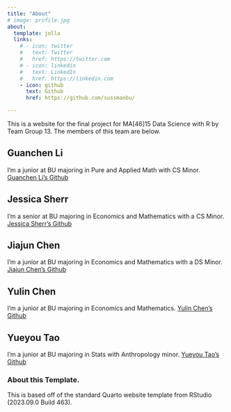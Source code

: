 ```yaml
---
title: "About"
# image: profile.jpg
about:
  template: jolla
  links:
    # - icon: twitter
    #   text: Twitter
    #   href: https://twitter.com
    # - icon: linkedin
    #   text: LinkedIn
    #   href: https://linkedin.com
    - icon: github
      text: Github
      href: https://github.com/sussmanbu/

---
```


This is a website for the final project for MA[46]15 Data Science with R by Team Group 13.
The members of this team are below.

## Guanchen Li

I'm a junior at BU majoring in Pure and Applied Math with CS Minor.
[Guanchen Li's Github](https://github.com/Guanchenlileo)

## Jessica Sherr

I'm a senior at BU majoring in Economics and Mathematics with a CS Minor.
[Jessica Sherr's Github](https://github.com/jessicasherr)

## Jiajun Chen

I'm a junior at BU majoring in Economics and Mathematics with a DS Minor.
[Jiajun Chen's Github](https://github.com/nora-cc)

## Yulin Chen

I'm a junior at BU majoring in Economics and Mathematics.
[Yulin Chen's Github](https://github.com/ChristyKK)

## Yueyou Tao 

I'm a junior at BU majoring in Stats with Anthropology minor.
[Yueyou Tao's Github](https://github.com/yueyouTao)

<!-- Please leave in the information below -->




### About this Template.

This is based off of the standard Quarto website template from RStudio (2023.09.0 Build 463).
